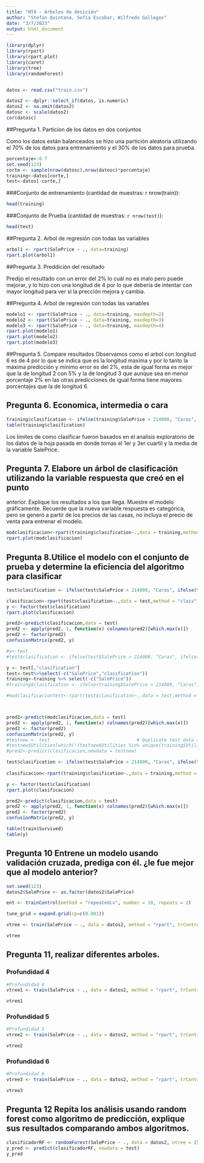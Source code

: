```yaml
---
title: "HT4 - Arboles de desición"
author: "Stefan Quintana, Sofía Escobar, Wilfredo Gallegos"
date: "3/7/2023"
output: html_document
---
```


```r
library(dplyr)
library(rpart)
library(rpart.plot)
library(caret)
library(tree)
library(randomForest)


datos <- read.csv("train.csv")
```

```r
datos2 <- dplyr::select_if(datos, is.numeric)
datos2 <- na.omit(datos2)
datosc <- scale(datos2)
cor(datosc)
```


##Pregunta 1. Particion de los datos en dos conjuntos

Como los datos están balanceados se hizo una partición aleatoria utilizando el 70% de los datos para entrenamiento y el 30% de los datos para prueba.  
```r
porcentaje<-0.7
set.seed(123)
corte <- sample(nrow(datosc),nrow(datosc)*porcentaje)
training<-datos[corte,]
test<-datos[-corte,]
```

###Conjunto de entrenamiento (cantidad de muestras: r nrow(train)):  
```r
head(training)
```

###Conjunto de Prueba (cantidad de muestras: `r nrow(test)`):  
```r
head(test)
```

##Pregunta 2. Arbol de regresión con todas las variables
```r
arbol1 <- rpart(SalePrice ~ ., data=training)
rpart.plot(arbol1)
```

##Pregunta 3. Preddición del resultado

Predijo el resultado con un error del 2% lo cuál no es malo pero puede mejorar, y lo hizo con una longitud de 4 por lo que debería de intentar con mayor longitud para ver si la prección mejora y cambia. 

##Pregunta 4. Arbol de regresión con todas las variables
```r
modelo1 <- rpart(SalePrice ~ ., data=training, maxdepth=2)
modelo2 <- rpart(SalePrice ~ ., data=training, maxdepth=3)
modelo3 <- rpart(SalePrice ~ ., data=training, maxdepth=4)
rpart.plot(modelo1)
rpart.plot(modelo2)
rpart.plot(modelo3)

```

##Pregunta 5. Compare resultados
Observamos como el arbol con longitud 6 es de 4 por lo que se indica que es la longitud maxima y por lo tanto la máxima predicción y minimo error es del 2%, esta de igual forma es mejor que la de longitud 2 con 5% y la de longitud 3 que aunque sea en menor porcentaje 2% en las otras predicciones de igual forma tiene mayores porcentajes que la de longitud 6.

## Pregunta 6. Economica, intermedia o cara
```r
training$clasification <- ifelse(training$SalePrice > 214000, "Caras", ifelse(training$SalePrice>163000, "Intemedia", "Economicas"))
table(training$clasification)
```
Los limites de como clasificar fueron basados en el analisis exploratorio de los datos de la hoja pasada en donde tomas el 1er y 3er cuartil y la media de la variable SalePrice. 


## Pregunta 7. Elabore un árbol de clasificación utilizando la variable respuesta que creó en el punto
anterior. Explique los resultados a los que llega. Muestre el modelo gráficamente. Recuerde
que la nueva variable respuesta es categórica, pero se generó a partir de los precios de las
casas, no incluya el precio de venta para entrenar el modelo.

```r
modclasificacion<-rpart(training$clasification~.,data = training,method = "class")
rpart.plot(modclasificacion)
```

## Pregunta 8.Utilice el modelo con el conjunto de prueba y determine la eficiencia del algoritmo para clasificar


```r
test$clasification <- ifelse(test$SalePrice > 214000, "Caras", ifelse(test$SalePrice>163000, "Intemedia", "Economicas"))

clasificacion<-rpart(test$clasification~.,data = test,method = "class")
y <- factor(test$clasification)
rpart.plot(clasificacion)

pred2<-predict(clasificacion,data = test)
pred2 <- apply(pred2, 1, function(x) colnames(pred2)[which.max(x)])
pred2 <- factor(pred2)
confusionMatrix(pred2, y)
```

```r
#y<-test
#test$clasification <- ifelse(test$SalePrice > 214000, "Caras", ifelse(test$SalePrice>163000, "Intemedia", "Economicas"))

y <- test[,"clasification"]
test<-test%>%select(-c("SalePrice","clasification"))
training<-training %>% select(-c("SalePrice"))
#training$clasification <- ifelse(training$SalePrice > 214000, "Caras", ifelse(training$SalePrice>163000, "Intemedia", "Economicas"))

#modclasificaciontest<-rpart(test$clasification~.,data = test,method = "class")



pred2<-predict(modclasificacion,data = test)
pred2 <- apply(pred2, 1, function(x) colnames(pred2)[which.max(x)])
pred2 <- factor(pred2)
confusionMatrix(pred2, y)
#testnew <- test                                # Duplicate test data set
#testnew$Utilities[which(!(testnew$Utilities %in% unique(training$Utilities)))] <- NA  # Replace new levels by NA 
#pred2<-predict(clasificacion,newdata = testnew)
```



```r


test$clasification <- ifelse(test$SalePrice > 214000, "Caras", ifelse(test$SalePrice>163000, "Intemedia", "Economicas"))
  
clasificacion<-rpart(training$clasification~.,data = training,method = "class")

y <- factor(test$clasification)
rpart.plot(clasificacion)

pred2<-predict(clasificacion,data = test)
pred2 <- apply(pred2, 1, function(x) colnames(pred2)[which.max(x)])
pred2 <- factor(pred2)
confusionMatrix(pred2, y)

table(train$Survived)
table(y)

```
## Pregunta 10 Entrene un modelo usando validación cruzada, prediga con él. ¿le fue mejor que al modelo anterior?

```r
set.seed(123)
datos2$SalePrice <- as.factor(datos2$SalePrice)

ent <- trainControl(method = "repeatedcv", number = 10, repeats = 2)

tune_grid = expand.grid(cp=c(0.001))

vtree <- train(SalePrice ~ ., data = datos2, method = "rpart", trControl = ent, tuneGrid = tune_grid, maxdepth = 5, minbucket = 5)

vtree
```

## Pregunta 11, realizar diferentes arboles.
### Profundidad 4
```r
#Profundidad 4
vtree1 <- train(SalePrice ~ ., data = datos2, method = "rpart", trControl = ent, tuneGrid = tune_grid, maxdepth = 4, minbucket = 4)

vtree1
```


### Profundidad 5
```r
#Profundidad 5
vtree2 <- train(SalePrice ~ ., data = datos2, method = "rpart", trControl = ent, tuneGrid = tune_grid, maxdepth = 5, minbucket = 5)

vtree2
```


### Profundidad 6
```r
#Profundidad 6
vtree3 <- train(SalePrice ~ ., data = datos2, method = "rpart", trControl = ent, tuneGrid = tune_grid, maxdepth = 6, minbucket = 6)

vtree3
```


## Pregunta 12 Repita los análisis usando random forest como algoritmo de predicción, explique sus resultados comparando ambos algoritmos.
```r
clasificadorRF <- randomForest(SalePrice ~ ., data = datos2, ntree = 250)
y_pred <- predict(clasificadorRF, newdata = test)
y_pred
```





